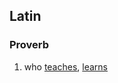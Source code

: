 ==Latin==

===Proverb===
{{infl|la|proverb|head=[[qui]] [[docet]] [[discit]]}}

# who [[teach]]es, [[learn]]s